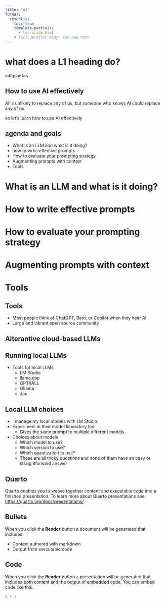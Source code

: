 ```yaml
---
title: "AI"
format: 
  revealjs:
    toc: true
    template-partials: 
      - toc-slide.html
    # include-after-body: toc-add.html
---
```


# what does a L1 heading do?
sdfgsadfas

## How to use AI effectively

AI is unlikely to replace any of us, but someone who knows AI could replace any of us.

so let's learn how to use AI effectively

## agenda and goals

-   What is an LLM and what is it doing?
-   how to wrtie effective prompts
-   How to evaluate your prompting strategy
-   Augmenting prompts with context
-   Tools

```{=html}
<div id='toc'></div>
```

# What is an LLM and what is it doing?

# How to write effective prompts

# How to evaluate your prompting strategy

# Augmenting prompts with context

# Tools

## Tools

-   Most people think of ChatGPT, Bard, or Copilot when they hear AI
-   Large and vibrant open source community

## Alterantive cloud-based LLMs

## Running local LLMs
- Tools for local LLMs
  - LM Studio
  - llama.cpp
  - GPT4ALL
  - Ollama
  - Jan

## Local LLM choices
- I manage my local models with LM Studio
- Experiment in their model laboratory too
  - Gives the same prompt to multiple different models
- Choices about models
  - Which model to use?
  - Which version to use?
  - Which quantization to use?
  - These are all tricky questions and none of them have an easy or straightforward answer
  



## Quarto

Quarto enables you to weave together content and executable code into a finished presentation. To learn more about Quarto presentations see <https://quarto.org/docs/presentations/>.

## Bullets

When you click the **Render** button a document will be generated that includes:

-   Content authored with markdown
-   Output from executable code

## Code

When you click the **Render** button a presentation will be generated that includes both content and the output of embedded code. You can embed code like this:

```r
1 + 1
```
